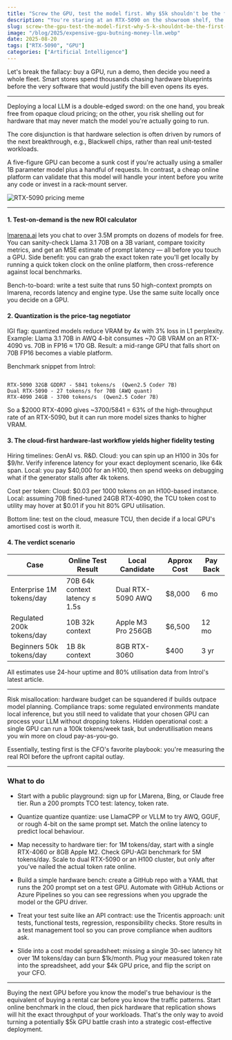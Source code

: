 ```yaml
---
title: "Screw the GPU, test the model first. Why $5k shouldn't be the first step"
description: "You're staring at an RTX-5090 on the showroom shelf, the price tag bleeding into your startup's budget. The promise? 5,800 tokens/sec, 4 GB VRAM, \"Blackwell wonder.\" The real question: how much of that performance will you actually get in production?"
slug: screw-the-gpu-test-the-model-first-why-5-k-shouldnt-be-the-first-step
image: "/blog/2025/expensive-gpu-butning-money-llm.webp"
date: 2025-08-20
tags: ["RTX-5090", "GPU"]
categories: ["Artificial Intelligence"]
---
```




Let's break the fallacy: buy a GPU, run a demo, then decide you need a whole fleet. Smart stores spend thousands chasing hardware blueprints before the very software that would justify the bill even opens its eyes.

---

Deploying a local LLM is a double-edged sword: on the one hand, you break free from opaque cloud pricing; on the other, you risk shelling out for hardware that may never match the model you're actually going to run.

The core disjunction is that hardware selection is often driven by rumors of the next breakthrough, e.g., Blackwell chips, rather than real unit-tested workloads.

A five-figure GPU can become a sunk cost if you're actually using a smaller 1B parameter model plus a handful of requests. In contrast, a cheap online platform can validate that this model will handle your intent before you write any code or invest in a rack-mount server.

![RTX-5090 pricing meme](/blog/2025/RTX-5090-pricing-meme.webp)


---


#### 1. Test-on-demand is the new ROI calculator  
[lmarena.ai](https://lmarena.ai/?mode=direct) lets you chat to over 3.5M prompts on dozens of models for free. You can sanity-check Llama 3.1 70B on a 3B variant, compare toxicity metrics, and get an MSE estimate of prompt latency — all before you touch a GPU. Side benefit: you can grab the exact token rate you'll get locally by running a quick token clock on the online platform, then cross-reference against local benchmarks.

Bench-to-board: write a test suite that runs 50 high-context prompts on lmarena, records latency and engine type. Use the same suite locally once you decide on a GPU.

#### 2. Quantization is the price-tag negotiator  

IGI flag: quantized models reduce VRAM by 4x with 3% loss in L1 perplexity. Example: Llama 3.1 70B in AWQ 4-bit consumes ~70 GB VRAM on an RTX-4090 vs. 70B in FP16 ≈ 170 GB. Result: a mid-range GPU that falls short on 70B FP16 becomes a viable platform.

Benchmark snippet from Introl:

```

RTX-5090 32GB GDDR7 - 5841 tokens/s  (Qwen2.5 Coder 7B)
Dual RTX-5090 - 27 tokens/s for 70B (AWQ quant)
RTX-4090 24GB - 3700 tokens/s  (Qwen2.5 Coder 7B)

```

So a $2000 RTX-4090 gives ~3700/5841 = 63% of the high-throughput rate of an RTX-5090, but it can run more model sizes thanks to higher VRAM.

#### 3. The cloud-first hardware-last workflow yields higher fidelity testing  
Hiring timelines: GenAI vs. R&D. Cloud: you can spin up an H100 in 30s for $9/hr. Verify inference latency for your exact deployment scenario, like 64k span. Local: you pay $40,000 for an H100, then spend weeks on debugging what if the generator stalls after 4k tokens.

Cost per token: Cloud: $0.03 per 1000 tokens on an H100-based instance. Local: assuming 70B fined-tuned 24GB RTX-4090, the TCU token cost to utility may hover at $0.01 if you hit 80% GPU utilisation.

Bottom line: test on the cloud, measure TCU, then decide if a local GPU's amortised cost is worth it.

#### 4. The verdict scenario  

| Case | Online Test Result | Local Candidate | Approx Cost | Pay Back |
|------|--------------------|-----------------|-------------|----------|
| Enterprise 1M tokens/day | 70B 64k context latency ≤ 1.5s | Dual RTX-5090 AWQ | $8,000 | 6 mo |
| Regulated 200k tokens/day | 10B 32k context | Apple M3 Pro 256GB | $6,500 | 12 mo |
| Beginners 50k tokens/day | 1B 8k context | 8GB RTX-3060 | $400 | 3 yr |

All estimates use 24-hour uptime and 80% utilisation data from Introl's latest article.

---

Risk misallocation: hardware budget can be squandered if builds outpace model planning. Compliance traps: some regulated environments mandate local inference, but you still need to validate that your chosen GPU can process your LLM without dropping tokens. Hidden operational cost: a single GPU can run a 100k tokens/week task, but underutilisation means you win more on cloud pay-as-you-go.

Essentially, testing first is the CFO's favorite playbook: you're measuring the real ROI before the upfront capital outlay.

---

### What to do

- Start with a public playground: sign up for LMarena, Bing, or Claude free tier. Run a 200 prompts TCO test: latency, token rate.

- Quantize quantize quantize: use LlamaCPP or VLLM to try AWQ, GGUF, or rough 4-bit on the same prompt set. Match the online latency to predict local behaviour.

- Map necessity to hardware tier: for 1M tokens/day, start with a single RTX-4060 or 8GB Apple M2. Check GPU-AGI benchmark for 5M tokens/day. Scale to dual RTX-5090 or an H100 cluster, but only after you've nailed the actual token rate online.

- Build a simple hardware bench: create a GitHub repo with a YAML that runs the 200 prompt set on a test GPU. Automate with GitHub Actions or Azure Pipelines so you can see regressions when you upgrade the model or the GPU driver.

- Treat your test suite like an API contract: use the Tricentis approach: unit tests, functional tests, regression, responsibility checks. Store results in a test management tool so you can prove compliance when auditors ask.

- Slide into a cost model spreadsheet: missing a single 30-sec latency hit over 1M tokens/day can burn $1k/month. Plug your measured token rate into the spreadsheet, add your $4k GPU price, and flip the script on your CFO.

---


Buying the next GPU before you know the model's true behaviour is the equivalent of buying a rental car before you know the traffic patterns. Start online benchmark in the cloud, then pick hardware that replication shows will hit the exact throughput of your workloads. That's the only way to avoid turning a potentially $5k GPU battle crash into a strategic cost-effective deployment.


